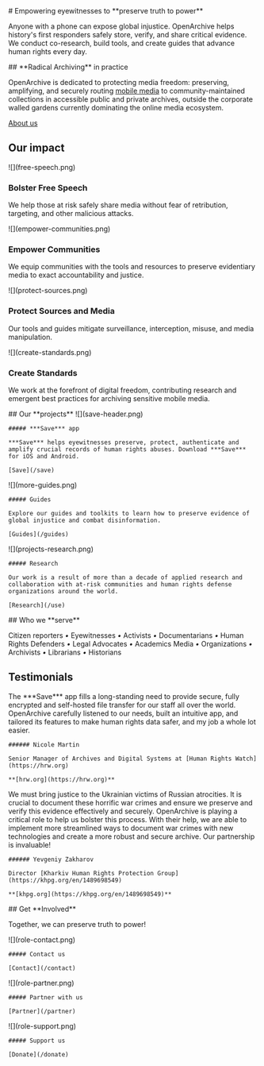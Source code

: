 

<HeaderSection>
  # Empowering eyewitnesses to **preserve truth to power**

Anyone with a phone can expose global injustice. OpenArchive helps history's first responders safely store, verify, and share critical evidence. We conduct co-research, build tools, and create guides that advance human rights every day.

</HeaderSection>
<ArchivingSection>
  ## **Radical Archiving** in practice

OpenArchive is dedicated to protecting media freedom: preserving, amplifying, and securely routing [mobile media](/save) to community-maintained collections in accessible public and private archives, outside the corporate walled gardens currently dominating the online media ecosystem.

[About us](/about)

</ArchivingSection>

<ImpactSection>

## Our **impact**

<ImpactItem>
  ![](free-speech.png)

### Bolster Free Speech

We help those at risk safely share media without fear of retribution, targeting, and other malicious attacks.

</ImpactItem>
<ImpactItem>
  ![](empower-communities.png)

### Empower Communities

We equip communities with the tools and resources to preserve evidentiary media to exact accountability and justice.

</ImpactItem>

<ImpactItem>
  ![](protect-sources.png)

### Protect Sources and Media

Our tools and guides mitigate surveillance, interception, misuse, and media manipulation.

</ImpactItem>
<ImpactItem>
  ![](create-standards.png)

### Create Standards

We work at the forefront of digital freedom, contributing research and emergent best practices for archiving sensitive mobile media.

</ImpactItem>
</ImpactSection>
<ProjectsSection>
  ## Our **projects**

  <ProjectItem>
    ![](save-header.png)

    ##### ***Save*** app

    ***Save*** helps eyewitnesses preserve, protect, authenticate and amplify crucial records of human rights abuses. Download ***Save*** for iOS and Android.

    [Save](/save)

  </ProjectItem>
  <ProjectItem>
    ![](more-guides.png)

    ##### Guides

    Explore our guides and toolkits to learn how to preserve evidence of global injustice and combat disinformation.

    [Guides](/guides)

  </ProjectItem>
  <ProjectItem>
    ![](projects-research.png)

    ##### Research

    Our work is a result of more than a decade of applied research and collaboration with at-risk communities and human rights defense organizations around the world.

    [Research](/use)

  </ProjectItem>
</ProjectsSection>
<WhoSection pages={props.pages}>
  ## Who we **serve**

Citizen reporters _•_ Eyewitnesses _•_ Activists _•_ Documentarians _•_ Human Rights Defenders _•_ Legal Advocates _•_ Academics Media _•_ Organizations _•_ Archivists _•_ Librarians _•_ Historians

</WhoSection>
<TestimonialsSection>

## **Testimonials**

  <TestimonialItem>
    The ***Save*** app fills a long-standing need to provide secure, fully encrypted and self-hosted file transfer for our staff all over the world. OpenArchive carefully listened to our needs, built an intuitive app, and tailored its features to make human rights data safer, and my job a whole lot easier.

    ###### Nicole Martin

    Senior Manager of Archives and Digital Systems at [Human Rights Watch](https://hrw.org)

    **[hrw.org](https://hrw.org)**

  </TestimonialItem>
  <TestimonialItem>
    We must bring justice to the Ukrainian victims of Russian atrocities. It is crucial to document these horrific war crimes and ensure we preserve and verify this evidence effectively and securely. OpenArchive is playing a critical role to help us bolster this process. With their help, we are able to implement more streamlined ways to document war crimes with new technologies and create a more robust and secure archive. Our partnership is invaluable!

    ###### Yevgeniy Zakharov

    Director [Kharkiv Human Rights Protection Group](https://khpg.org/en/1489698549)

    **[khpg.org](https://khpg.org/en/1489698549)**

  </TestimonialItem>
</TestimonialsSection>
<RoleSection>
  ## Get **Involved**

Together, we can preserve truth to power!

  <RoleItem>
    ![](role-contact.png)

    ##### Contact us

    [Contact](/contact)

  </RoleItem>
  <RoleItem>
    ![](role-partner.png)

    ##### Partner with us

    [Partner](/partner)

  </RoleItem>
  <RoleItem>
    ![](role-support.png)

    ##### Support us

    [Donate](/donate)

  </RoleItem>

</RoleSection>
